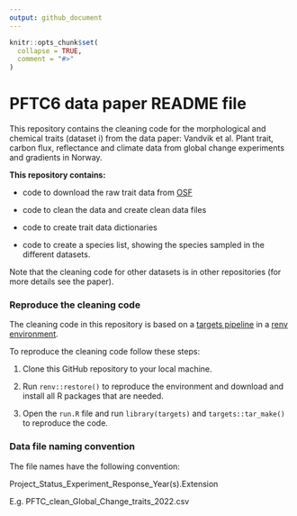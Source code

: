 ```yaml
---
output: github_document
---
```


```r
knitr::opts_chunk$set(
  collapse = TRUE,
  comment = "#>"
)
```

# PFTC6 data paper README file

This repository contains the cleaning code for the morphological and chemical traits (dataset i) from the data paper: Vandvik et al. Plant trait, carbon flux, reflectance and climate data from global change experiments and gradients in Norway.

**This repository contains:**

- code to download the raw trait data from [OSF](https://osf.io/fcbw4/)

- code to clean the data and create clean data files

- code to create trait data dictionaries

- code to create a species list, showing the species sampled in the different datasets.

Note that the cleaning code for other datasets is in other repositories (for more details see the paper).


### Reproduce the cleaning code

The cleaning code in this repository is based on a [targets pipeline](https://books.ropensci.org/targets/) in a [renv environment](https://rstudio.github.io/renv/articles/renv.html).

To reproduce the cleaning code follow these steps:

1. Clone this GitHub repository to your local machine.

2. Run `renv::restore()` to reproduce the environment and download and install all R packages that are needed.

3. Open the `run.R` file and run `library(targets)` and `targets::tar_make()` to reproduce the code.



### Data file naming convention

The file names have the following convention:

Project_Status_Experiment_Response_Year(s).Extension

E.g. PFTC_clean_Global_Change_traits_2022.csv

